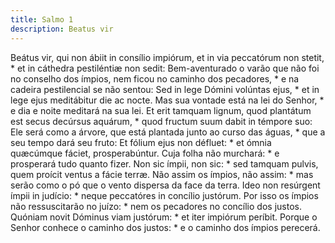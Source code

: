 ```yaml
---
title: Salmo 1
description: Beatus vir
---
```


<div class="grid grid-cols-2 gap-5">
  <span class="text-justify">
    Beátus vir, qui non ábiit in consílio impiórum, et in via peccatórum non
    stetit, * et in cáthedra pestiléntiæ non sedit:
  </span>
  <span class="text-justify">
    Bem-aventurado o varão que não foi no conselho dos ímpios, nem ficou no
    caminho dos pecadores, * e na cadeira pestilencial se não sentou:
  </span>
  <span class="text-justify">
    Sed in lege Dómini volúntas ejus, * et in lege ejus meditábitur die ac
    nocte.
  </span>
  <span class="text-justify">
    Mas sua vontade está na lei do Senhor, * e dia e noite meditará na sua lei.
  </span>
  <span class="text-justify">
    Et erit tamquam lignum, quod plantátum est secus decúrsus aquárum, * quod
    fructum suum dabit in témpore suo:
  </span>
  <span class="text-justify">
    Ele será como a árvore, que está plantada junto ao curso das águas, * que a
    seu tempo dará seu fruto:
  </span>
  <span class="text-justify">
    Et fólium ejus non défluet: * et ómnia quæcúmque fáciet, prosperabúntur.
  </span>
  <span class="text-justify">
    Cuja folha não murchará: * e prosperará tudo quanto fizer.
  </span>
  <span class="text-justify">
    Non sic ímpii, non sic: * sed tamquam pulvis, quem proícit ventus a fácie
    terræ.
  </span>
  <span class="text-justify">
    Não assim os ímpios, não assim: * mas serão como o pó que o vento dispersa
    da face da terra.
  </span>
  <span class="text-justify">
    Ideo non resúrgent ímpii in judício: * neque peccatóres in concílio
    justórum.
  </span>
  <span class="text-justify">
    Por isso os ímpios não ressuscitarão no juízo: * nem os pecadores no
    concílio dos justos.
  </span>
  <span class="text-justify">
    Quóniam novit Dóminus viam justórum: * et iter impiórum períbit.
  </span>
  <span class="text-justify">
    Porque o Senhor conhece o caminho dos justos: * e o caminho dos ímpios
    perecerá.
  </span>
</div>
